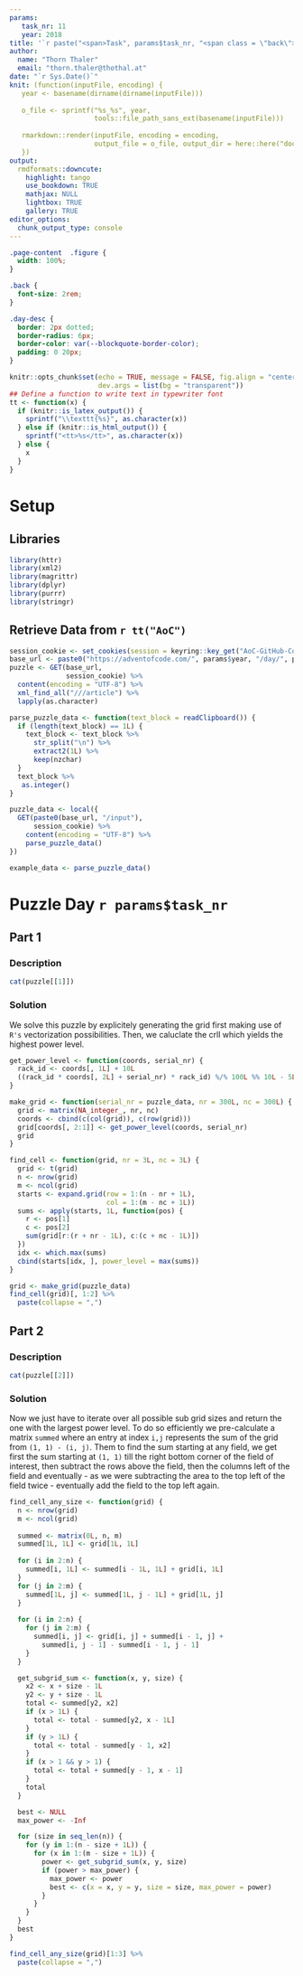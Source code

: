 ```yaml
---
params:
   task_nr: 11
   year: 2018
title: '`r paste("<span>Task", params$task_nr, "<span class = \"back\"><a href = \"index.html\">", fontawesome::fa("home"), "</a></span></span>")`'
author: 
  name: "Thorn Thaler"
  email: "thorn.thaler@thothal.at"
date: "`r Sys.Date()`"
knit: (function(inputFile, encoding) {
   year <- basename(dirname(dirname(inputFile)))
   
   o_file <- sprintf("%s_%s", year, 
                     tools::file_path_sans_ext(basename(inputFile)))
                     
   rmarkdown::render(inputFile, encoding = encoding, 
                     output_file = o_file, output_dir = here::here("docs"))
   })
output: 
  rmdformats::downcute:
    highlight: tango
    use_bookdown: TRUE
    mathjax: NULL
    lightbox: TRUE
    gallery: TRUE
editor_options: 
  chunk_output_type: console
---
```


```css
.page-content  .figure {
  width: 100%;
}

.back {
  font-size: 2rem;
}

.day-desc {
  border: 2px dotted;
  border-radius: 6px;
  border-color: var(--blockquote-border-color);
  padding: 0 20px;
}
```


```r
knitr::opts_chunk$set(echo = TRUE, message = FALSE, fig.align = "center",
                      dev.args = list(bg = "transparent"))
## Define a function to write text in typewriter font
tt <- function(x) {
  if (knitr::is_latex_output()) {
    sprintf("\\texttt{%s}", as.character(x))
  } else if (knitr::is_html_output()) {
    sprintf("<tt>%s</tt>", as.character(x))
  } else {
    x
  }
}

```

# Setup

## Libraries

```r
library(httr)
library(xml2)
library(magrittr)
library(dplyr)
library(purrr)
library(stringr)
```

## Retrieve Data from `r tt("AoC")`


```r
session_cookie <- set_cookies(session = keyring::key_get("AoC-GitHub-Cookie"))
base_url <- paste0("https://adventofcode.com/", params$year, "/day/", params$task_nr)
puzzle <- GET(base_url,
              session_cookie) %>% 
  content(encoding = "UTF-8") %>% 
  xml_find_all("///article") %>% 
  lapply(as.character)

parse_puzzle_data <- function(text_block = readClipboard()) {
  if (length(text_block) == 1L) {
    text_block <- text_block %>% 
      str_split("\n") %>% 
      extract2(1L) %>% 
      keep(nzchar)
  }
  text_block %>% 
   as.integer()
}

puzzle_data <- local({
  GET(paste0(base_url, "/input"),
      session_cookie) %>% 
    content(encoding = "UTF-8") %>% 
    parse_puzzle_data()
})
```

```r
example_data <- parse_puzzle_data()
```

# Puzzle Day `r params$task_nr`

## Part 1

### Description

```r
cat(puzzle[[1]])
```

### Solution

We solve this puzzle by explicitely generating the grid first making use of `R's` 
vectorization possibilities. Then, we caluclate the crll which yields the highest power 
level.

```r
get_power_level <- function(coords, serial_nr) {
  rack_id <- coords[, 1L] + 10L
  ((rack_id * coords[, 2L] + serial_nr) * rack_id) %/% 100L %% 10L - 5L 
}

make_grid <- function(serial_nr = puzzle_data, nr = 300L, nc = 300L) {
  grid <- matrix(NA_integer_, nr, nc)
  coords <- cbind(c(col(grid)), c(row(grid)))
  grid[coords[, 2:1]] <- get_power_level(coords, serial_nr)
  grid
}

find_cell <- function(grid, nr = 3L, nc = 3L) {
  grid <- t(grid)
  n <- nrow(grid)
  m <- ncol(grid)
  starts <- expand.grid(row = 1:(n - nr + 1L), 
                        col = 1:(m - nc + 1L))
  sums <- apply(starts, 1L, function(pos) {
    r <- pos[1]
    c <- pos[2]
    sum(grid[r:(r + nr - 1L), c:(c + nc - 1L)])
  })
  idx <- which.max(sums)
  cbind(starts[idx, ], power_level = max(sums))
}

grid <- make_grid(puzzle_data)
find_cell(grid)[, 1:2] %>% 
  paste(collapse = ",")

```

## Part 2

### Description

```r
cat(puzzle[[2]])
```

### Solution

Now we just have to iterate over all possible sub grid sizes and return the one with the 
largest power level. To do so efficiently we pre-calculate a matrix `summed` where an 
entry at index `i,j` represents the sum of the grid from `(1, 1) - (i, j)`. Them to find
the sum starting at any field, we get first the sum starting at `(1, 1)` till the right 
bottom corner of the field of interest, then subtract the rows above the field, then the
columns left of the field and eventually - as we were subtracting the area to the top left 
of the field twice - eventually add the field to the top left again.

```r
find_cell_any_size <- function(grid) {
  n <- nrow(grid)
  m <- ncol(grid)
  
  summed <- matrix(0L, n, m)
  summed[1L, 1L] <- grid[1L, 1L]
  
  for (i in 2:n) {
    summed[i, 1L] <- summed[i - 1L, 1L] + grid[i, 1L]
  }
  for (j in 2:m) {
    summed[1L, j] <- summed[1L, j - 1L] + grid[1L, j]
  }
  
  for (i in 2:n) {
    for (j in 2:m) {
      summed[i, j] <- grid[i, j] + summed[i - 1, j] + 
        summed[i, j - 1] - summed[i - 1, j - 1]
    }
  }

  get_subgrid_sum <- function(x, y, size) {
    x2 <- x + size - 1L
    y2 <- y + size - 1L
    total <- summed[y2, x2]
    if (x > 1L) {
      total <- total - summed[y2, x - 1L]
    }
    if (y > 1L) {
      total <- total - summed[y - 1, x2]
    }
    if (x > 1 && y > 1) {
      total <- total + summed[y - 1, x - 1]
    }
    total
  }

  best <- NULL
  max_power <- -Inf

  for (size in seq_len(n)) {
    for (y in 1:(n - size + 1L)) {
      for (x in 1:(m - size + 1L)) {
        power <- get_subgrid_sum(x, y, size)
        if (power > max_power) {
          max_power <- power
          best <- c(x = x, y = y, size = size, max_power = power)
        }
      }
    }
  }
  best
}

find_cell_any_size(grid)[1:3] %>% 
  paste(collapse = ",")
```
